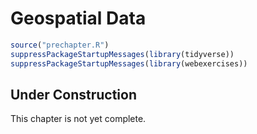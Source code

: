 # Geospatial Data {#sec-geospatial-chapter}

```r
source("prechapter.R")
suppressPackageStartupMessages(library(tidyverse))
suppressPackageStartupMessages(library(webexercises))
```

::: {.callout-tip}
## Under Construction

This chapter is not yet complete.
:::

<!--
* 3D landscape ggplot graphs.
-->


